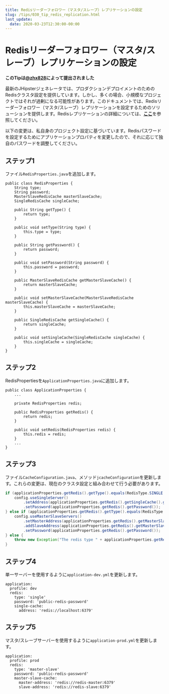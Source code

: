 ```yaml
---
title: Redisリーダーフォロワー（マスタ/スレーブ）レプリケーションの設定
slug: /tips/030_tip_redis_replication.html
last_update:
  date: 2020-03-23T12:30:00-00:00
---
```


# Redisリーダーフォロワー（マスタ/スレーブ）レプリケーションの設定

**このTipは[@zhx828](https://github.com/zhx828)によって提出されました**

最新のJHipsterジェネレータでは、プロダクションデプロイメントのためのRedisクラスタ設定を提供しています。しかし、多くの場合、小規模なプロジェクトではそれが過剰になる可能性があります。このドキュメントでは、Redisリーダーフォロワー（マスタ/スレーブ）レプリケーションを設定するためのソリューションを提供します。Redisレプリケーションの詳細については、[**ここ**](https://redis.io/topics/replication)を参照してください。

以下の変更は、私自身のプロジェクト設定に基づいています。Redisパスワードを設定するためにアプリケーションプロパティを変更したので、それに応じて独自のパスワードを調整してください。


## ステップ1

ファイル`RedisProperties.java`を追加します。
```
public class RedisProperties {
    String type;
    String password;
    MasterSlaveRedisCache masterSlaveCache;
    SingleRedisCache singleCache;

    public String getType() {
        return type;
    }

    public void setType(String type) {
        this.type = type;
    }

    public String getPassword() {
        return password;
    }

    public void setPassword(String password) {
        this.password = password;
    }

    public MasterSlaveRedisCache getMasterSlaveCache() {
        return masterSlaveCache;
    }

    public void setMasterSlaveCache(MasterSlaveRedisCache masterSlaveCache) {
        this.masterSlaveCache = masterSlaveCache;
    }

    public SingleRedisCache getSingleCache() {
        return singleCache;
    }

    public void setSingleCache(SingleRedisCache singleCache) {
        this.singleCache = singleCache;
    }
}
```

## ステップ2
RedisPropertiesを`ApplicationProperties.java`に追加します。
```
public class ApplicationProperties {
    ...

    private RedisProperties redis;
    
    public RedisProperties getRedis() {
        return redis;
    }

    public void setRedis(RedisProperties redis) {
        this.redis = redis;
    }
    ...
}
```

## ステップ3
ファイル`CacheConfiguration.java`、メソッド`jcacheConfiguration`を更新します。これらの変更は、現在のクラスタ設定と組み合わせて行う必要があります。

```java
if (applicationProperties.getRedis().getType().equals(RedisType.SINGLE.getType())) {
    config.useSingleServer()
        .setAddress(applicationProperties.getRedis().getSingleCache().getAddress())
        .setPassword(applicationProperties.getRedis().getPassword());
} else if (applicationProperties.getRedis().getType().equals(RedisType.MASTER_SLAVE.getType())) {
    config.useMasterSlaveServers()
        .setMasterAddress(applicationProperties.getRedis().getMasterSlaveCache().getMasterAddress())
        .addSlaveAddress(applicationProperties.getRedis().getMasterSlaveCache().getSlaveAddress())
        .setPassword(applicationProperties.getRedis().getPassword());
} else {
    throw new Exception("The redis type " + applicationProperties.getRedis().getType() + " is not supported. Only single and master-slave are supported.");
}
```

## ステップ4
単一サーバーを使用するように`application-dev.yml`を更新します。
```
application:
  profile: dev
  redis:
    type: 'single'
    password: 'public-redis-password'
    single-cache:
      address: 'redis://localhost:6379'

```

## ステップ5
マスタ/スレーブサーバーを使用するように`application-prod.yml`を更新します。
```
application:
  profile: prod
  redis:
    type: 'master-slave'
    password: 'public-redis-password'
    master-slave-cache:
      master-address: 'redis://redis-master:6379'
      slave-address: 'redis://redis-slave:6379'

```
